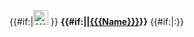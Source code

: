 <includeonly><!--

-->{{#if:{{{Icon|}}}|[[File:{{{Icon}}}|24x24px]]&nbsp;}}<!--

--><b>{{#if:{{{Page|}}}|[[{{{Page}}}|{{{Name}}}]]|[[{{{Name}}}]]}}</b><!--

-->{{#if:{{{Brief|}}}|:{{{Brief}}}}}<!--

--></includeonly><!--
--><noinclude>
{{EditorNode
|Icon=Advancedrepeat.png
|Name=Advanced Repeat
|Page=Advanced Repeat (Editor Sharp)
|Brief=This is a brief description.
}}
</noinclude>

